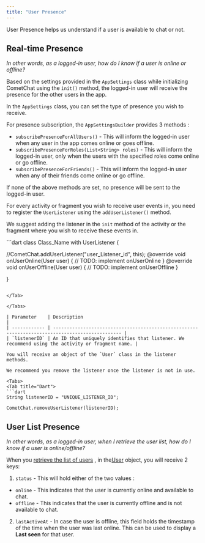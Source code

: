 ```yaml
---
title: "User Presence"
---
```




User Presence helps us understand if a user is available to chat or not.

## Real-time Presence

*In other words, as a logged-in user, how do I know if a user is online or offline?*

Based on the settings provided in the `AppSettings` class while initializing CometChat using the `init()` method, the logged-in user will receive the presence for the other users in the app.

In the `AppSettings` class, you can set the type of presence you wish to receive.

For presence subscription, the `AppSettingsBuilder` provides 3 methods :

* `subscribePresenceForAllUsers()` - This will inform the logged-in user when any user in the app comes online or goes offline.
* `subscribePresenceForRoles(List<String> roles)` - This will inform the logged-in user, only when the users with the specified roles come online or go offline.
* `subscribePresenceForFriends()` - This will inform the logged-in user when any of their friends come online or go offline.

If none of the above methods are set, no presence will be sent to the logged-in user.

For every activity or fragment you wish to receive user events in, you need to register the `UserListener` using the `addUserListener()` method.

We suggest adding the listener in the `init` method of the activity or the fragment where you wish to receive these events in.

<Tabs>
<Tab title="Dart">
```dart
class Class_Name  with UserListener {

//CometChat.addUserListener("user_Listener_id", this);
    @override
void onUserOnline(User user) {
  // TODO: implement onUserOnline
}
@override
void onUserOffline(User user) {
  // TODO: implement onUserOffline
}


}
```

</Tab>

</Tabs>

| Parameter    | Description                                                                                     |
| ------------ | ----------------------------------------------------------------------------------------------- |
| `listenerID` | An ID that uniquely identifies that listener. We recommend using the activity or fragment name. |

You will receive an object of the `User` class in the listener methods.

We recommend you remove the listener once the listener is not in use.

<Tabs>
<Tab title="Dart">
```dart
String listenerID = "UNIQUE_LISTENER_ID";

CometChat.removeUserListener(listenerID);
```

</Tab>

</Tabs>

## User List Presence

*In other words, as a logged-in user, when I retrieve the user list, how do I know if a user is online/offline?*

When you [retrieve the list of users](/sdk/flutter/retrieve-users) , in the[User](/sdk/flutter/user-management#user-class) object, you will receive 2 keys:

1. `status` - This will hold either of the two values :

* `online` - This indicates that the user is currently online and available to chat.
* `offline` - This indicates that the user is currently offline and is not available to chat.

2. `lastActiveAt` - In case the user is offline, this field holds the timestamp of the time when the user was last online. This can be used to display a **Last seen** for that user.
